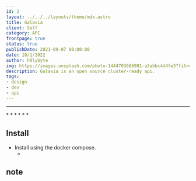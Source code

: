 ```yaml
---
id: 2
layout: ../../../layouts/theme/mdx.astro
title: Galaxia
client: Self
category: API
frontpage: true
status: true
publishDate: 2021-09-07 00:00:00
date: 10/1/2022
author: h0lybyte
img: https://images.unsplash.com/photo-1444703686981-a3abbc4d4fe3?fit=crop&w=1400&h=700&q=75
description: Galaxia is an open source cluster-ready api.
tags:
- design
- dev
- api
---
```



* * * 
<GalaxiaGeneral />
* * *
<GalaxiaInfo />
* * *
<GalaxiaMap />

## Install
- Install using the docker compose.
  -  <Github src="data/galaxia/docker-compose.yml" description="This is the current docker compose for Galaxia" />

## note